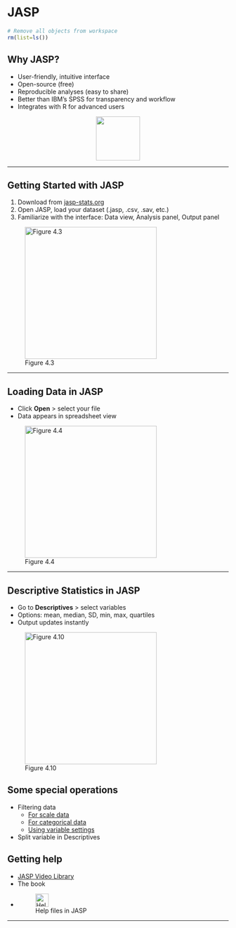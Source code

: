 # JASP {.section}

```r
# Remove all objects from workspace
rm(list=ls())
```




## Why JASP?


- User-friendly, intuitive interface
- Open-source (free)
- Reproducible analyses (easy to share)
- Better than IBM's SPSS for transparency and workflow
- Integrates with R for advanced users

<div style="text-align: center;">
![](../../images/JASP_logo_green.svg){height="100"}
</div>


---




## Getting Started with JASP


1. Download from [jasp-stats.org](https://jasp-stats.org)
2. Open JASP, load your dataset (.jasp, .csv, .sav, etc.)
3. Familiarize with the interface: Data view, Analysis panel, Output panel

![Figure 4.3](../../images/figure-4-3.png){height="300"}

---


## Loading Data in JASP


- Click **Open** > select your file
- Data appears in spreadsheet view

![Figure 4.4](../../images/figure-4-4.png){height="300"}



---


## Descriptive Statistics in JASP


- Go to **Descriptives** > select variables
- Options: mean, median, SD, min, max, quartiles
- Output updates instantly

![Figure 4.10](../../images/figure-4-10.png){height="300"}



## Some special operations

- Filtering data
  - [For scale data](https://jasp-stats.github.io/jasp-video-library/assets/videos/Getting-Started/Getting_Started_07_Filter-Drag-and-Drop-Scale.mp4)
  - [For categorical data](https://jasp-stats.github.io/jasp-video-library/assets/videos/Getting-Started/Getting_Started_07_Filter-Drag-and-Drop-Categorical.mp4)
  - [Using variable settings](https://jasp-stats.github.io/jasp-video-library/assets/videos/Getting-Started/Getting_Started_06_Filter-by-Group.mp4)
- Split variable in Descriptives



## Getting help

- [JASP Video Library](https://jasp-stats.github.io/jasp-video-library/)
- The book
- ![Help files in JASP](../../images/info-button.png){height="30"}



---